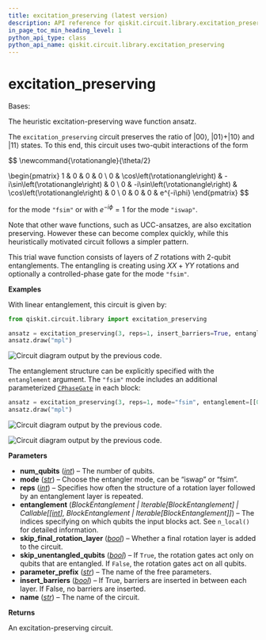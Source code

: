 ```yaml
---
title: excitation_preserving (latest version)
description: API reference for qiskit.circuit.library.excitation_preserving in the latest version of qiskit
in_page_toc_min_heading_level: 1
python_api_type: class
python_api_name: qiskit.circuit.library.excitation_preserving
---
```


<span id="excitation-preserving" />

# excitation\_preserving

<Class id="qiskit.circuit.library.excitation_preserving" isDedicatedPage={true} github="https://github.com/Qiskit/qiskit/tree/stable/1.3/qiskit/circuit/library/n_local/excitation_preserving.py#L26-L140" signature="qiskit.circuit.library.excitation_preserving(num_qubits, mode='iswap', entanglement='full', reps=3, skip_unentangled_qubits=False, skip_final_rotation_layer=False, parameter_prefix='θ', insert_barriers=False, name='ExcitationPreserving')" modifiers="class">
  Bases:

  The heuristic excitation-preserving wave function ansatz.

  The `excitation_preserving` circuit preserves the ratio of $|00\rangle$, $|01\rangle + |10\rangle$ and $|11\rangle$ states. To this end, this circuit uses two-qubit interactions of the form

$$
\newcommand{\rotationangle}{\theta/2}

\begin{pmatrix}
1 & 0 & 0 & 0 \\
0 & \cos\left(\rotationangle\right) & -i\sin\left(\rotationangle\right) & 0 \\
0 & -i\sin\left(\rotationangle\right) & \cos\left(\rotationangle\right) & 0 \\
0 & 0 & 0 & e^{-i\phi}
\end{pmatrix}
$$

  for the mode `"fsim"` or with $e^{-i\phi} = 1$ for the mode `"iswap"`.

  Note that other wave functions, such as UCC-ansatzes, are also excitation preserving. However these can become complex quickly, while this heuristically motivated circuit follows a simpler pattern.

  This trial wave function consists of layers of $Z$ rotations with 2-qubit entanglements. The entangling is creating using $XX+YY$ rotations and optionally a controlled-phase gate for the mode `"fsim"`.

  **Examples**

  With linear entanglement, this circuit is given by:

  ```python
  from qiskit.circuit.library import excitation_preserving

  ansatz = excitation_preserving(3, reps=1, insert_barriers=True, entanglement="linear")
  ansatz.draw("mpl")
  ```

  ![Circuit diagram output by the previous code.](/images/api/qiskit/qiskit-circuit-library-excitation_preserving-1.avif)

  The entanglement structure can be explicitly specified with the `entanglement` argument. The `"fsim"` mode includes an additional parameterized [`CPhaseGate`](qiskit.circuit.library.CPhaseGate "qiskit.circuit.library.CPhaseGate") in each block:

  ```python
  ansatz = excitation_preserving(3, reps=1, mode="fsim", entanglement=[[0, 2]])
  ansatz.draw("mpl")
  ```

  ![Circuit diagram output by the previous code.](/images/api/qiskit/qiskit-circuit-library-excitation_preserving-2_00.avif)

  ![Circuit diagram output by the previous code.](/images/api/qiskit/qiskit-circuit-library-excitation_preserving-2_01.avif)

  **Parameters**

  *   **num\_qubits** ([*int*](https://docs.python.org/3/library/functions.html#int "(in Python v3.13)")) – The number of qubits.
  *   **mode** ([*str*](https://docs.python.org/3/library/stdtypes.html#str "(in Python v3.13)")) – Choose the entangler mode, can be “iswap” or “fsim”.
  *   **reps** ([*int*](https://docs.python.org/3/library/functions.html#int "(in Python v3.13)")) – Specifies how often the structure of a rotation layer followed by an entanglement layer is repeated.
  *   **entanglement** (*BlockEntanglement | Iterable\[BlockEntanglement] | Callable\[\[*[*int*](https://docs.python.org/3/library/functions.html#int "(in Python v3.13)")*], BlockEntanglement | Iterable\[BlockEntanglement]]*) – The indices specifying on which qubits the input blocks act. See `n_local()` for detailed information.
  *   **skip\_final\_rotation\_layer** ([*bool*](https://docs.python.org/3/library/functions.html#bool "(in Python v3.13)")) – Whether a final rotation layer is added to the circuit.
  *   **skip\_unentangled\_qubits** ([*bool*](https://docs.python.org/3/library/functions.html#bool "(in Python v3.13)")) – If `True`, the rotation gates act only on qubits that are entangled. If `False`, the rotation gates act on all qubits.
  *   **parameter\_prefix** ([*str*](https://docs.python.org/3/library/stdtypes.html#str "(in Python v3.13)")) – The name of the free parameters.
  *   **insert\_barriers** ([*bool*](https://docs.python.org/3/library/functions.html#bool "(in Python v3.13)")) – If True, barriers are inserted in between each layer. If False, no barriers are inserted.
  *   **name** ([*str*](https://docs.python.org/3/library/stdtypes.html#str "(in Python v3.13)")) – The name of the circuit.

  **Returns**

  An excitation-preserving circuit.
</Class>

